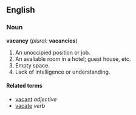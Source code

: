 ==English==
===Noun===
'''vacancy''' (''plural:'' '''vacancies''')

#An unoccipied position or job.
#An avaliable room in a hotel; guest house, etc.
#Empty space.
#Lack of intelligence or understanding.

====Related terms====
*[[vacant]] ''adjective''
*[[vacate]] ''verb''